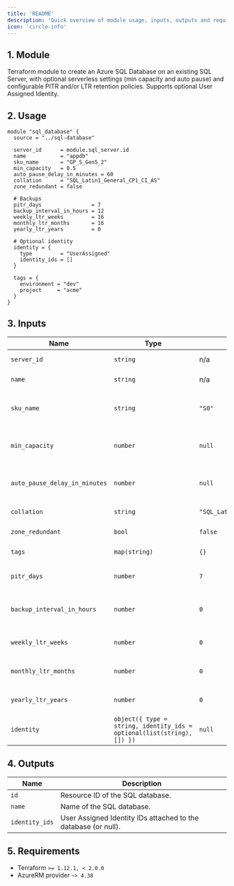 ```yaml
---
title: 'README'
description: 'Quick overview of module usage, inputs, outputs and requirements.'
icon: 'circle-info'
---
```


## 1. Module
Terraform module to create an Azure SQL Database on an existing SQL Server, with optional serverless settings (min capacity and auto pause) and configurable PITR and/or LTR retention policies. Supports optional User Assigned Identity.

## 2. Usage
```hcl
module "sql_database" {
  source = "../sql-database"

  server_id      = module.sql_server.id
  name           = "appdb"
  sku_name       = "GP_S_Gen5_2"
  min_capacity   = 0.5
  auto_pause_delay_in_minutes = 60
  collation      = "SQL_Latin1_General_CP1_CI_AS"
  zone_redundant = false

  # Backups
  pitr_days                = 7
  backup_interval_in_hours = 12
  weekly_ltr_weeks         = 16
  monthly_ltr_months       = 16
  yearly_ltr_years         = 0

  # Optional identity
  identity = {
    type         = "UserAssigned"
    identity_ids = []
  }

  tags = {
    environment = "dev"
    project     = "acme"
  }
}
```

## 3. Inputs
| Name | Type | Default | Required | Description |
|------|------|---------|:--------:|-------------|
| `server_id` | `string` | n/a | yes | Parent SQL Server ID. |
| `name` | `string` | n/a | yes | Database name. |
| `sku_name` | `string` | `"S0"` | no | SKU name (e.g., `GP_S_Gen5_2`, `S0`, `P1`). |
| `min_capacity` | `number` | `null` | no | Minimum capacity (serverless SKUs). |
| `auto_pause_delay_in_minutes` | `number` | `null` | no | Auto pause delay (serverless SKUs). |
| `collation` | `string` | `"SQL_Latin1_General_CP1_CI_AS"` | no | Database collation. |
| `zone_redundant` | `bool` | `false` | no | Zone redundancy. |
| `tags` | `map(string)` | `{}` | no | Tags to apply to resources. |
| `pitr_days` | `number` | `7` | no | PITR retention days. |
| `backup_interval_in_hours` | `number` | `0` | no | Differential backup interval (0 to omit). |
| `weekly_ltr_weeks` | `number` | `0` | no | Weekly LTR retention in weeks. |
| `monthly_ltr_months` | `number` | `0` | no | Monthly LTR retention in months. |
| `yearly_ltr_years` | `number` | `0` | no | Yearly LTR retention in years. |
| `identity` | `object({ type = string, identity_ids = optional(list(string), []) })` | `null` | no | Optional identity configuration. |

## 4. Outputs
| Name | Description |
|------|-------------|
| `id` | Resource ID of the SQL database. |
| `name` | Name of the SQL database. |
| `identity_ids` | User Assigned Identity IDs attached to the database (or null). |

## 5. Requirements
- Terraform `>= 1.12.1, < 2.0.0`
- AzureRM provider `~> 4.38`


